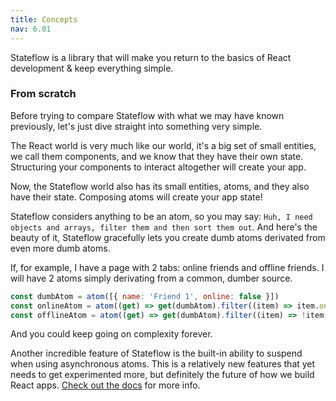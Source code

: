 ```yaml
---
title: Concepts
nav: 6.01
---
```


Stateflow is a library that will make you return to the basics of React development & keep everything simple.

### From scratch

Before trying to compare Stateflow with what we may have known previously, let's just dive straight into something very simple.

The React world is very much like our world, it's a big set of small entities, we call them components, and we know that they have their own state. Structuring your components to interact altogether will create your app.

Now, the Stateflow world also has its small entities, atoms, and they also have their state. Composing atoms will create your app state!

Stateflow considers anything to be an atom, so you may say: `Huh, I need objects and arrays, filter them and then sort them out`.
And here's the beauty of it, Stateflow gracefully lets you create dumb atoms derivated from even more dumb atoms.

If, for example, I have a page with 2 tabs: online friends and offline friends.
I will have 2 atoms simply derivating from a common, dumber source.

```js
const dumbAtom = atom([{ name: 'Friend 1', online: false }])
const onlineAtom = atom((get) => get(dumbAtom).filter((item) => item.online))
const offlineAtom = atom((get) => get(dumbAtom).filter((item) => !item.online))
```

And you could keep going on complexity forever.

Another incredible feature of Stateflow is the built-in ability to suspend when using asynchronous atoms. This is a relatively new features that yet needs to get experimented more, but definitely the future of how we build React apps. [Check out the docs](https://react.dev/blog/2022/03/29/react-v18#new-suspense-features) for more info.
